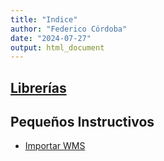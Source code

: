 ```yaml
---
title: "Indice"
author: "Federico Córdoba"
date: "2024-07-27"
output: html_document
---
```


## [Librerías](librerias.html)

## Pequeños Instructivos



 * [Importar WMS](importarwfs.html)
